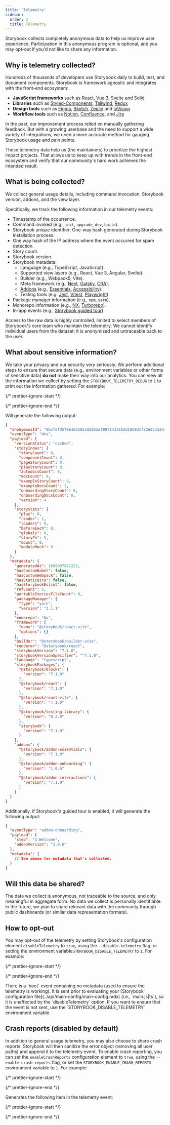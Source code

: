 ```yaml
---
title: 'Telemetry'
sidebar:
  order: 3
  title: Telemetry
---
```


Storybook collects completely anonymous data to help us improve user experience. Participation in this anonymous program is optional, and you may opt-out if you'd not like to share any information.

## Why is telemetry collected?

Hundreds of thousands of developers use Storybook daily to build, test, and document components. Storybook is framework agnostic and integrates with the front-end ecosystem:

* **JavaScript frameworks** such as [React](https://reactjs.org/), [Vue 3](https://vuejs.org/), [Svelte](https://svelte.dev/) and [Solid](https://www.solidjs.com/)
* **Libraries** such as [Styled-Components](https://styled-components.com/), [Tailwind](https://tailwindcss.com/), [Redux](https://redux.js.org/)
* **Design tools** such as [Figma](https://figma.com/), [Sketch](https://www.sketch.com/), [Zeplin](https://zeplin.io/) and [InVision](https://www.invisionapp.com/)
* **Workflow tools** such as [Notion](https://www.notion.so/product), [Confluence](https://www.atlassian.com/software/confluence), and [Jira](https://www.atlassian.com/software/jira)

In the past, our improvement process relied on manually gathering feedback. But with a growing userbase and the need to support a wide variety of integrations, we need a more accurate method for gauging Storybook usage and pain points.

These telemetry data help us (the maintainers) to prioritize the highest impact projects. That allows us to keep up with trends in the front-end ecosystem and verify that our community's hard work achieves the intended result.

## What is being collected?

We collect general usage details, including command invocation, Storybook version, addons, and the view layer.

Specifically, we track the following information in our telemetry events:

* Timestamp of the occurrence.
* Command invoked (e.g., `init`, `upgrade`, `dev`, `build`).
* Storybook unique identifier: One-way hash generated during Storybook installation process.
* One way hash of the IP address where the event occurred for spam detection.
* Story count.
* Storybook version.
* Storybook metadata:
  * Language (e.g., TypeScript, JavaScript).
  * Supported view layers (e.g., React, Vue 3, Angular, Svelte).
  * Builder (e.g., Webpack5, Vite).
  * Meta framework (e.g., [Next](https://nextjs.org/), [Gatsby](https://www.gatsbyjs.com/), [CRA](https://create-react-app.dev/)).
  * [Addons](https://storybook.js.org/integrations) (e.g., [Essentials](../essentials/index.mdx), [Accessibility](https://storybook.js.org/addons/@storybook/addon-a11y/)).
  * Testing tools (e.g. [Jest](https://jestjs.io/), [Vitest](https://vitest.dev/), [Playwright](https://playwright.dev/)).
* Package manager information (e.g., `npm`, `yarn`).
* Monorepo information (e.g., [NX](https://nx.dev/), [Turborepo](https://turborepo.org/)).
* In-app events (e.g., [Storybook guided tour](https://github.com/storybookjs/addon-onboarding)).

Access to the raw data is highly controlled, limited to select members of Storybook's core team who maintain the telemetry. We cannot identify individual users from the dataset: it is anonymized and untraceable back to the user.

## What about sensitive information?

We take your privacy and our security very seriously. We perform additional steps to ensure that secure data (e.g., environment variables or other forms of sensitive data) **do not** make their way into our analytics. You can view all the information we collect by setting the `STORYBOOK_TELEMETRY_DEBUG` to `1` to print out the information gathered. For example:

{/* prettier-ignore-start */}

<CodeSnippets path="storybook-telemetry-preview-event.md" />

{/* prettier-ignore-end */}

Will generate the following output:

```json
{
  "anonymousId": "8bcfdfd5f9616a1923dd92adf89714331b2d18693c722e05152a47f8093392bb",
  "eventType": "dev",
  "payload": {
    "versionStatus": "cached",
    "storyIndex": {
      "storyCount": 0,
      "componentCount": 0,
      "pageStoryCount": 0,
      "playStoryCount": 0,
      "autodocsCount": 0,
      "mdxCount": 0,
      "exampleStoryCount": 8,
      "exampleDocsCount": 3,
      "onboardingStoryCount": 0,
      "onboardingDocsCount": 0,
      "version": 4
    },
    "storyStats": {
      "play": 0,
      "render": 1,
      "loaders": 0,
      "beforeEach": 0,
      "globals": 0,
      "storyFn": 5,
      "mount": 0,
      "moduleMock": 0
    }
  },
  "metadata": {
    "generatedAt": 1689007841223,
    "hasCustomBabel": false,
    "hasCustomWebpack": false,
    "hasStaticDirs": false,
    "hasStorybookEslint": false,
    "refCount": 0,
    "portableStoriesFileCount": 0,
    "packageManager": {
      "type": "yarn",
      "version": "3.1.1"
    },
    "monorepo": "Nx",
    "framework": {
      "name": "@storybook/react-vite",
      "options": {}
    },
    "builder": "@storybook/builder-vite",
    "renderer": "@storybook/react",
    "storybookVersion": "7.1.0",
    "storybookVersionSpecifier": "^7.1.0",
    "language": "typescript",
    "storybookPackages": {
      "@storybook/blocks": {
        "version": "7.1.0"
      },
      "@storybook/react": {
        "version": "7.1.0"
      },
      "@storybook/react-vite": {
        "version": "7.1.0"
      },
      "@storybook/testing-library": {
        "version": "0.2.0"
      },
      "storybook": {
        "version": "7.1.0"
      }
    },
    "addons": {
      "@storybook/addon-essentials": {
        "version": "7.1.0"
      },
      "@storybook/addon-onboarding": {
        "version": "1.0.6"
      },
      "@storybook/addon-interactions": {
        "version": "7.1.0"
      }
    }
  }
}
```

Additionally, if Storybook's guided tour is enabled, it will generate the following output:

```json
{
  "eventType": "addon-onboarding",
  "payload": {
    "step": "1:Welcome",
    "addonVersion": "1.0.6"
  },
  "metadata": {
    // See above for metadata that's collected.
  }
}
```

## Will this data be shared?

The data we collect is anonymous, not traceable to the source, and only meaningful in aggregate form. No data we collect is personally identifiable.
In the future, we plan to share relevant data with the community through public dashboards (or similar data representation formats).

## How to opt-out

You may opt-out of the telemetry by setting Storybook's configuration element `disableTelemetry` to `true`, using the `--disable-telemetry` flag, or setting the environment variable`STORYBOOK_DISABLE_TELEMETRY` to `1`. For example:

{/* prettier-ignore-start */}

<CodeSnippets path="storybook-main-disable-telemetry.md" />

{/* prettier-ignore-end */}

<Callout variant="info" icon="💡">
  There is a `boot` event containing no metadata (used to ensure the telemetry is working). It is sent prior to evaluating your [Storybook configuration file](../api/main-config/main-config.mdx) (i.e., `main.js|ts`), so it is unaffected by the `disableTelemetry` option. If you want to ensure that the event is not sent, use the `STORYBOOK_DISABLE_TELEMETRY` environment variable.
</Callout>

## Crash reports (disabled by default)

In addition to general usage telemetry, you may also choose to share crash reports. Storybook will then sanitize the error object (removing all user paths) and append it to the telemetry event. To enable crash reporting, you can set the `enableCrashReports` configuration element to `true`, using the `--enable-crash-reports` flag, or set the `STORYBOOK_ENABLE_CRASH_REPORTS` environment variable to `1`. For example:

{/* prettier-ignore-start */}

<CodeSnippets path="storybook-telemetry-main-enable-crash-reports.md" />

{/* prettier-ignore-end */}

Generates the following item in the telemetry event:

{/* prettier-ignore-start */}

<CodeSnippets path="storybook-telemetry-crash-report-event.md" />

{/* prettier-ignore-end */}
